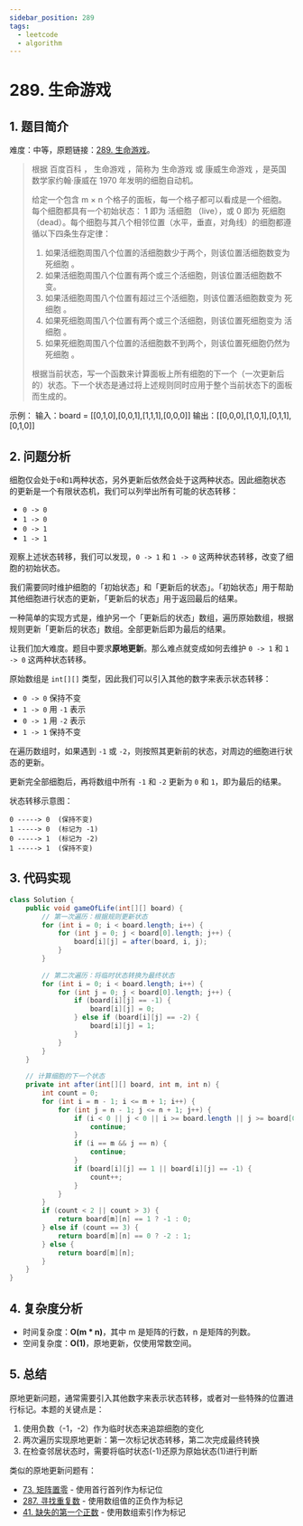 ```yaml
---
sidebar_position: 289
tags:
  - leetcode
  - algorithm
---
```


# 289. 生命游戏

## 1. 题目简介

难度：<Yellow>中等</Yellow>，原题链接：[289. 生命游戏](https://leetcode.cn/problems/game-of-life/)。

> 根据 百度百科 ， 生命游戏 ，简称为 生命游戏 或 康威生命游戏 ，是英国数学家约翰·康威在 1970 年发明的细胞自动机。
>
> 给定一个包含 m × n 个格子的面板，每一个格子都可以看成是一个细胞。每个细胞都具有一个初始状态： 1 即为 活细胞 （live），或 0 即为 死细胞 （dead）。每个细胞与其八个相邻位置（水平，垂直，对角线）的细胞都遵循以下四条生存定律：
>
> 1. 如果活细胞周围八个位置的活细胞数少于两个，则该位置活细胞数变为 死细胞 。
> 2. 如果活细胞周围八个位置有两个或三个活细胞，则该位置活细胞数不变。
> 3. 如果活细胞周围八个位置有超过三个活细胞，则该位置活细胞数变为 死细胞 。
> 4. 如果死细胞周围八个位置有两个或三个活细胞，则该位置死细胞变为 活细胞 。
> 5. 如果死细胞周围八个位置的活细胞数不到两个，则该位置死细胞仍然为 死细胞 。
>
> 根据当前状态，写一个函数来计算面板上所有细胞的下一个（一次更新后的）状态。下一个状态是通过将上述规则同时应用于整个当前状态下的面板而生成的。

示例：
输入：board = [[0,1,0],[0,0,1],[1,1,1],[0,0,0]]
输出：[[0,0,0],[1,0,1],[0,1,1],[0,1,0]]

## 2. 问题分析

细胞仅会处于`0`和`1`两种状态，另外更新后依然会处于这两种状态。因此细胞状态的更新是一个有限状态机，我们可以列举出所有可能的状态转移：

- `0 -> 0`
- `1 -> 0`
- `0 -> 1`
- `1 -> 1`

观察上述状态转移，我们可以发现，`0 -> 1` 和 `1 -> 0` 这两种状态转移，改变了细胞的初始状态。

我们需要同时维护细胞的「初始状态」和「更新后的状态」。「初始状态」用于帮助其他细胞进行状态的更新，「更新后的状态」用于返回最后的结果。

一种简单的实现方式是，维护另一个「更新后的状态」数组，遍历原始数组，根据规则更新「更新后的状态」数组。全部更新后即为最后的结果。

让我们加大难度。题目中要求**原地更新**。那么难点就变成如何去维护 `0 -> 1` 和 `1 -> 0` 这两种状态转移。

原始数组是 `int[][]` 类型，因此我们可以引入其他的数字来表示状态转移：

- `0 -> 0` 保持不变
- `1 -> 0` 用 `-1` 表示
- `0 -> 1` 用 `-2` 表示
- `1 -> 1` 保持不变

在遍历数组时，如果遇到 `-1` 或 `-2`，则按照其更新前的状态，对周边的细胞进行状态的更新。

更新完全部细胞后，再将数组中所有 `-1` 和 `-2` 更新为 `0` 和 `1`，即为最后的结果。

状态转移示意图：
```
0 -----> 0  (保持不变)
1 -----> 0  (标记为 -1)
0 -----> 1  (标记为 -2)
1 -----> 1  (保持不变)
```

## 3. 代码实现

```java
class Solution {
    public void gameOfLife(int[][] board) {
        // 第一次遍历：根据规则更新状态
        for (int i = 0; i < board.length; i++) {
            for (int j = 0; j < board[0].length; j++) {
                board[i][j] = after(board, i, j);
            }
        }
        
        // 第二次遍历：将临时状态转换为最终状态
        for (int i = 0; i < board.length; i++) {
            for (int j = 0; j < board[0].length; j++) {
                if (board[i][j] == -1) {
                    board[i][j] = 0;
                } else if (board[i][j] == -2) {
                    board[i][j] = 1;
                }
            }
        }
    }
    
    // 计算细胞的下一个状态
    private int after(int[][] board, int m, int n) {
        int count = 0;
        for (int i = m - 1; i <= m + 1; i++) {
            for (int j = n - 1; j <= n + 1; j++) {
                if (i < 0 || j < 0 || i >= board.length || j >= board[0].length) {
                    continue;
                }
                if (i == m && j == n) {
                    continue;
                }
                if (board[i][j] == 1 || board[i][j] == -1) {
                    count++;
                }
            }
        }
        if (count < 2 || count > 3) {
            return board[m][n] == 1 ? -1 : 0;
        } else if (count == 3) {
            return board[m][n] == 0 ? -2 : 1;
        } else {
            return board[m][n];
        }
    }
}
```

## 4. 复杂度分析

- 时间复杂度：**O(m * n)**，其中 m 是矩阵的行数，n 是矩阵的列数。
- 空间复杂度：**O(1)**，原地更新，仅使用常数空间。

## 5. 总结

原地更新问题，通常需要引入其他数字来表示状态转移，或者对一些特殊的位置进行标记。本题的关键点是：

1. 使用负数（-1，-2）作为临时状态来追踪细胞的变化
2. 两次遍历实现原地更新：第一次标记状态转移，第二次完成最终转换
3. 在检查邻居状态时，需要将临时状态(-1)还原为原始状态(1)进行判断

类似的原地更新问题有：

- [73. 矩阵置零](https://leetcode.cn/problems/set-matrix-zeroes/) - 使用首行首列作为标记位
- [287. 寻找重复数](https://leetcode.cn/problems/find-the-duplicate-number/) - 使用数组值的正负作为标记
- [41. 缺失的第一个正数](https://leetcode.cn/problems/first-missing-positive/) - 使用数组索引作为标记
